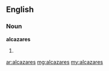 ==English==

===Noun===
'''alcazares'''

# {{plural of|[[alcazar]]}}

[[ar:alcazares]]
[[mg:alcazares]]
[[my:alcazares]]